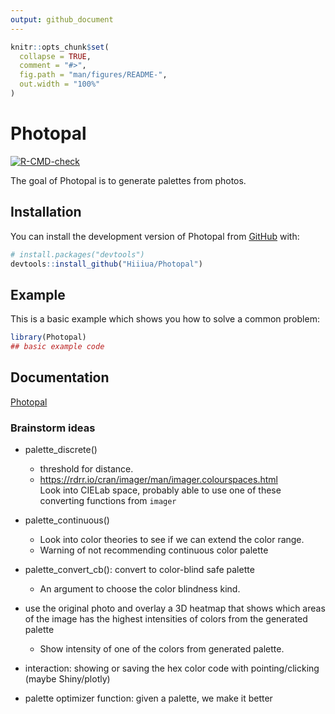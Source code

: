```yaml
---
output: github_document
---
```


<!-- README.md is generated from README.Rmd. Please edit that file -->

```r
knitr::opts_chunk$set(
  collapse = TRUE,
  comment = "#>",
  fig.path = "man/figures/README-",
  out.width = "100%"
)
```

# Photopal

<!-- badges: start -->

[![R-CMD-check](https://github.com/Hiiiua/Photopal/actions/workflows/R-CMD-check.yaml/badge.svg)](https://github.com/Hiiiua/Photopal/actions/workflows/R-CMD-check.yaml)

<!-- badges: end -->

The goal of Photopal is to generate palettes from photos.

## Installation

You can install the development version of Photopal from [GitHub](https://github.com/) with:

``` r
# install.packages("devtools")
devtools::install_github("Hiiiua/Photopal")
```

## Example

This is a basic example which shows you how to solve a common problem:

``` r
library(Photopal)
## basic example code
```

## Documentation

[Photopal](https://hiiiua.github.io/Photopal/)

### Brainstorm ideas

-   palette_discrete()

    -   threshold for distance.
    -   <https://rdrr.io/cran/imager/man/imager.colourspaces.html>  
        Look into CIELab space, probably able to use one of these converting functions from `imager`

-   palette_continuous()

    -   Look into color theories to see if we can extend the color range.  
    -   Warning of not recommending continuous color palette

-   palette_convert_cb(): convert to color-blind safe palette

    -   An argument to choose the color blindness kind.

-   use the original photo and overlay a 3D heatmap that shows which areas of the image has the highest intensities of colors from the generated palette

    -   Show intensity of one of the colors from generated palette.

-   interaction: showing or saving the hex color code with pointing/clicking (maybe Shiny/plotly)

-   palette optimizer function: given a palette, we make it better
